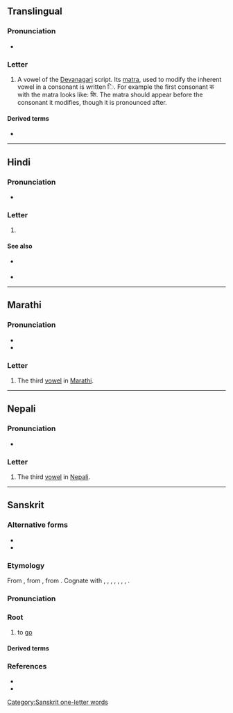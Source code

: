 {{also|ड|ड़|ङ}}
{{character info}}
==Translingual==

===Pronunciation===
* {{IPA|mul|/i/|/ɪ/}} {{qualifier|may vary by language}}

===Letter===
{{mul-Deva|i}}

# A vowel of the [[Devanagari]] script. Its [[matra]], used to modify the inherent vowel in a consonant is written &#x093F;. For example the first consonant क with the matra looks like: कि. The matra should appear before the consonant it modifies, though it is pronounced after.

====Derived terms====
* {{l|mul|ि}}

----

==Hindi==

===Pronunciation===
* {{IPA|hi|/ɪ/|/i/}} {{qualifier|at the end of words}}

===Letter===
{{head|hi|letter}}

# {{n-g|the third [[vowel]] in [[Hindi]]}}

====See also====
* {{sense|matra}} {{l|hi|ि}}
* {{list:Devanagari script letters/hi}}

----

==Marathi==

===Pronunciation===
* {{IPA|mr|/i/}}
* {{audio|mr|LL-Q1571 (mar)-नंदिनी रानडे-इ.wav|Audio}}

===Letter===
{{head|mr|letter}}

# The third [[vowel]] in [[Marathi]].

----

==Nepali==

===Pronunciation===
* {{ne-IPA}}

===Letter===
{{head|ne|letter}}

# The third [[vowel]] in [[Nepali]].

----

==Sanskrit==

===Alternative forms===
* {{l|sa|अय्}}
* {{l|sa|ई}}

===Etymology===
From {{inh|sa|inc-pro|*Hay-|*Hi-}}, from {{inh|sa|iir-pro|*Hay-|*Hi-}}, from {{inh|sa|ine-pro|*h₁ey-|*h₁i-}}. Cognate with {{cog|grc|εἶμι||I go}}, {{cog|gmy|𐀂𐀍𐀳}}, {{cog|la|eo||I go}}, {{cog|peo|𐎠𐎡𐎫𐎡𐎹|tr=aitiy||goes}}, {{cog|xlu|𒄿𒋾|tr=i-ti|ts=iti, idi|t=goes}}, {{cog|hit|𒄿𒄿𒀀𒀜𒋫|tr=i-ya-at-ta|ts=iyatta||goes}}, {{cog|cu|ити}}, {{cog|lt|eiti}}.

===Pronunciation===
{{sa-IPA}}

===Root===
{{head|sa|root}}

# to [[go]]

====Derived terms====
{{der3|sa|{{l|sa|अर्थेत्||active, hasty|tr=arthét}}
|{{l|sa|अय||going|tr=áya}}
|{{l|sa|अयन||road, path|tr=áyana}}
|{{l|sa|आय||arrival, approach|tr=āyá}}
|{{l|sa|आयन||coming, approaching|tr=ā́yana}}
|{{l|sa|आयिन्||coming or hastening near|tr=āyín}}
|{{l|sa|आयु||living, movable|tr=āyú}}
|{{l|sa|इत||gone|tr=itá}}
|{{l|sa|इत्य||to be gone to}}
|{{l|sa|इत्या||going, stepping|tr=ityā́}}
|{{l|sa|इत्वन्||going}}
|{{l|sa|इत्वर||going, walking}}
|{{l|sa|एति||he goes|tr=éti}}
|{{l|sa|एतृ||goer, approacher|tr=etṛ́}}
|{{l|sa|एम||course, way|tr=éma}}
|{{l|sa|एमन्||course, way|tr=éman}}
|{{l|sa|एव||going, moving, speedy, quick|tr=éva}}
|{{l|sa|एतोस्||to go|tr=étos}}
|{{l|sa|एतवे||to go|tr=étave}}
|{{l|sa| एति ||arrival, approach|tr=éti}}
|{{l|sa| एत ||come near, approached|tr=éta}}
|{{l|sa| एत ||rushing, darting|tr=éta}}
|{{l|sa| एनी ||rushing, darting|tr= enī́}}
|{{l|sa| एत्य ||having come near|tr=étya}}
|{{l|sa| ए ||come near, approach; reach, attain; submit|tr=√e}}
|{{l|sa| प्रे ||come forth, appear; begin; proceed, advance; go forwards; go out|tr=√pre}}
}}

===References===
* {{R:sa:MW|163}}
* {{R:sa:Whitney Roots|7}}

[[Category:Sanskrit one-letter words]]